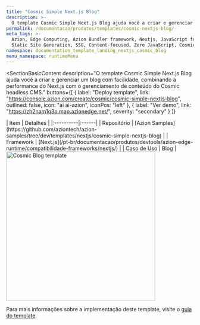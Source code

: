 ```yaml
---
title: "Cosmic Simple Next.js Blog"
description: >-
  O template Cosmic Simple Next.js Blog ajuda você a criar e gerenciar um blog com facilidade, combinando a performance do Next.js com o gerenciamento de conteúdo do Cosmic headless CMS.
permalink: /documentacao/produtos/templates/cosmic-nextjs-blog/
meta_tags: >-
  Azion, Edge Computing, Azion Bundler framework, Nextjs, JavaScript frameworks,
  Static Site Generation, SSG, Content-focused, Zero JavaScript, Cosmic
namespace: documentation_template_landing_nextjs_cosmic_blog
menu_namespace: runtimeMenu
---
```



<SectionBasicContent
  description="O template Cosmic Simple Next.js Blog ajuda você a criar e gerenciar um blog com facilidade, combinando a performance do Next.js com o gerenciamento de conteúdo do Cosmic headless CMS."
  buttons={[
    { label: "Deploy template", link: "https://console.azion.com/create/cosmic/cosmic-simple-nextjs-blog", outlined: false, icon: "ai ai-azion", iconPos: "left" },
    { label: "Ver demo", link: "https://zh2nam1q3o.map.azionedge.net/", severity: "secondary" }
  ]}
>
  <Fragment slot="content">
    <div style="flex: 1; min-width: 300px;">
      | Item | Detalhes |
      |:----------|:------|
      | Repositório | [Azion Samples](https://github.com/aziontech/azion-samples/tree/dev/templates/nextjs/cosmic-simple-nextjs-blog) |
      | Framework | [Next.js](/pt-br/documentacao/produtos/devtools/azion-edge-runtime/compatibilidade-frameworks/nextjs/) |
      | Caso de Uso | Blog |
    </div>
    <div style="display: flex; justify-content: center; align-items: center; flex: 1;">
      <img src="/assets/docs/images/uploads/template-showcase/nextjs/cosmic-nextjs-blog.png" width="400" alt="Cosmic Blog template" style="min-width: 100%; max-width: 100%; height: auto;" />
    </div>
  </Fragment>
</SectionBasicContent>

Para mais informações sobre a implementação deste template, visite o [guia do template](/pt-br/documentacao/produtos/guias/cosmic-simple-next-blog/).